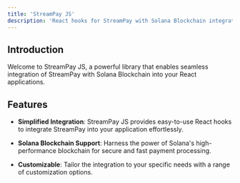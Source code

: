 ```yaml
---
title: 'StreamPay JS'
description: 'React hooks for StreamPay with Solana Blockchain integration.'
---
```


## Introduction

Welcome to StreamPay JS, a powerful library that enables seamless integration of StreamPay with Solana Blockchain into your React applications.

## Features

- **Simplified Integration**: StreamPay JS provides easy-to-use React hooks to integrate StreamPay into your application effortlessly.

- **Solana Blockchain Support**: Harness the power of Solana's high-performance blockchain for secure and fast payment processing.

- **Customizable**: Tailor the integration to your specific needs with a range of customization options.
